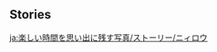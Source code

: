 {{EventTabs}}
==Stories==
{{TPRGT Story
|character          = Nilou
|time               = 2022-12-03
|zh                 = 
;今天是妮露的生日哦，我们快去为她庆祝吧！
:'''派蒙：'''妮露，你刚刚跳的这支舞和正式演出时的感觉不太一样呢！
:'''妮露：'''嗯…平常练习时，我会根据当下的心情对舞步做一些改编。
:'''妮露：'''对了，旅行者。你要不要也一起？
:'''旅行者：'''欸？可是我不会跳须弥的舞…
:'''妮露：'''没关系，请站到这里来。
:'''妮露：'''你看，净善宫旁的那棵大树变得那么小，城里的吆喝声传到这儿也变得模模糊糊。
:'''妮露：'''此刻没有别人，连湖中的鱼儿都去休息了，只有花草和月亮作为你的观众。
:'''妮露：'''这种时候最适合尽情跳舞了！
:'''旅行者：'''妮露…
:'''妮露：'''不必担心动作是否优美，你的舞蹈是独属于你自己的「语言」。试试看！我会认真去理解的。
|dialogue_review_zh = 「不必担心动作是否优美，你的舞蹈是独属于你自己的『语言』。试试看！我会认真去理解的。」
|en                 =
;Today is [[Nilou]]'s birthday, let's go and celebrate with her!
:'''Paimon:''' Nilou, the dance you just did felt kind of different from your official performance!
:'''Nilou:''' Yeah... Usually, when I'm practicing, I try to adapt the dance according to how I feel in the moment.
:'''Nilou:''' Oh right, Traveler. Would you like to dance together?
:'''Traveler:''' Eh? But I don't know any Sumeru dances...
:'''Nilou:''' Don't worry. Please stand here.
:'''Nilou:''' Look. The tree by the [[Sanctuary of Surasthana]] seems so tiny from here. The sounds and bustle of the city are also muffled now.
:'''Nilou:''' There's no one else here. Even the fishes in the lake have gone to sleep. Only the surrounding plants and the moon are your captive audience.
:'''Nilou:''' It's the perfect time to dance your heart out!
:'''Traveler:''' Nilou...
:'''Nilou:''' Don't worry about how graceful your movements might look. Your dance is a unique "language" that belongs only to you. Just give it a try! I'll try my best to understand it.
|dialogue_review_en = "Don't worry about how graceful your movements might look. Your dance is a unique 'language' that belongs only to you. Just give it a try! I'll try my best to understand it."
}}

[[ja:楽しい時間を思い出に残す写真/ストーリー/ニィロウ]]